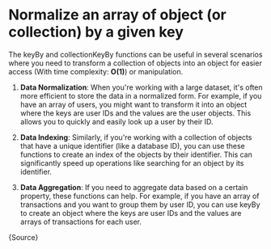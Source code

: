 
# Normalize an array of object (or collection) by a given key

The keyBy and collectionKeyBy functions can be useful in several scenarios where
you need to transform a collection of objects into an object for easier access
(With time complexity: **O(1)**) or manipulation.

1. **Data Normalization**: When you're working with a large dataset, it's often more
   efficient to store the data in a normalized form. For example, if you have an
   array of users, you might want to transform it into an object where the keys are
   user IDs and the values are the user objects. This allows you to quickly and
   easily look up a user by their ID.

2. **Data Indexing**: Similarly, if you're working with a collection of objects
   that have a unique identifier (like a database ID), you can use these
   functions to create an index of the objects by their identifier. This can
   significantly speed up operations like searching for an object by its
   identifier.

3. **Data Aggregation**: If you need to aggregate data based on a certain
   property, these functions can help. For example, if you have an array of
   transactions and you want to group them by user ID, you can use keyBy to
   create an object where the keys are user IDs and the values are arrays of
   transactions for each user.

<CodeBlock language="ts">{Source}</CodeBlock>
